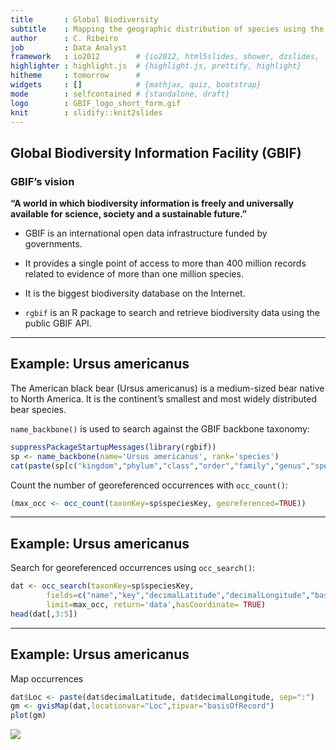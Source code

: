 ```yaml
---
title       : Global Biodiversity 
subtitle    : Mapping the geographic distribution of species using the GBIF API
author      : C. Ribeiro
job         : Data Analyst
framework   : io2012        # {io2012, html5slides, shower, dzslides, ...}
highlighter : highlight.js  # {highlight.js, prettify, highlight}
hitheme     : tomorrow      # 
widgets     : []            # {mathjax, quiz, bootstrap}
mode        : selfcontained # {standalone, draft}
logo        : GBIF_logo_short_form.gif
knit        : slidify::knit2slides
---
```


## Global Biodiversity Information Facility (GBIF)

### GBIF's vision

**"A world in which biodiversity information is freely and universally available for science, society and a sustainable future."**

+ GBIF is an international open data infrastructure funded by governments.

+ It provides a single point of access to more than 400 million records related to evidence of more than one million species.

+ It is the biggest biodiversity database on the Internet.

+ `rgbif` is an R package to search and retrieve biodiversity data using the public GBIF API.

---

## Example: Ursus americanus

The American black bear (Ursus americanus) is a medium-sized bear native to North America. It is the continent's smallest and most widely distributed bear species.

`name_backbone()` is used to search against the GBIF backbone taxonomy:

```r
suppressPackageStartupMessages(library(rgbif))
sp <- name_backbone(name='Ursus americanus', rank='species')
cat(paste(sp[c("kingdom","phylum","class","order","family","genus","species")]),sep=",")
```
Count the number of georeferenced occurrences with `occ_count()`:

```r
(max_occ <- occ_count(taxonKey=sp$speciesKey, georeferenced=TRUE))
```

---

## Example: Ursus americanus

Search for georeferenced occurrences using `occ_search()`:

```r
dat <- occ_search(taxonKey=sp$speciesKey,
        fields=c("name","key","decimalLatitude","decimalLongitude","basisOfRecord"),
        limit=max_occ, return='data',hasCoordinate= TRUE)
head(dat[,3:5])
```

---

## Example: Ursus americanus

Map occurrences

```r
dat$Loc <- paste(dat$decimalLatitude, dat$decimalLongitude, sep=":")
gm <- gvisMap(dat,locationvar="Loc",tipvar="basisOfRecord")
plot(gm)
```
![]("assets/img/gvismap.png")

